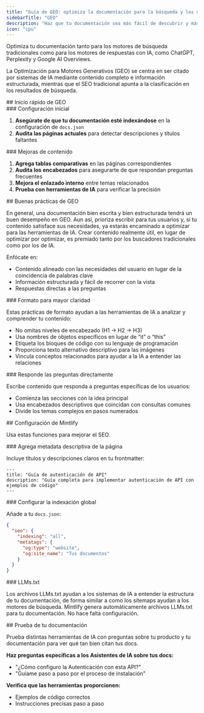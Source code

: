 ```yaml
---
title: "Guía de GEO: optimiza la documentación para la búsqueda y los motores de respuestas con IA"
sidebarTitle: "GEO"
description: "Haz que tu documentación sea más fácil de descubrir y más citada por las herramientas de IA"
icon: "cpu"
---
```


Optimiza tu documentación tanto para los motores de búsqueda tradicionales como para los motores de respuestas con IA, como ChatGPT, Perplexity y Google AI Overviews.

La Optimización para Motores Generativos (GEO) se centra en ser citado por sistemas de IA mediante contenido completo e información estructurada, mientras que el SEO tradicional apunta a la clasificación en los resultados de búsqueda.



<div id="geo-quickstart">
  ## Inicio rápido de GEO
</div>

<div id="initial-setup">
  ### Configuración inicial
</div>

1. **Asegúrate de que tu documentación esté indexándose** en la configuración de `docs.json`
2. **Audita las páginas actuales** para detectar descripciones y títulos faltantes

<div id="content-improvements">
  ### Mejoras de contenido
</div>

1. **Agrega tablas comparativas** en las páginas correspondientes
2. **Audita los encabezados** para asegurarte de que respondan preguntas frecuentes
3. **Mejora el enlazado interno** entre temas relacionados
4. **Prueba con herramientas de IA** para verificar la precisión



<div id="geo-best-practices">
  ## Buenas prácticas de GEO
</div>

En general, una documentación bien escrita y bien estructurada tendrá un buen desempeño en GEO. Aun así, prioriza escribir para tus usuarios y, si tu contenido satisface sus necesidades, ya estarás encaminado a optimizar para las herramientas de IA. Crear contenido realmente útil, en lugar de optimizar por optimizar, es premiado tanto por los buscadores tradicionales como por los de IA.

Enfócate en:

- Contenido alineado con las necesidades del usuario en lugar de la coincidencia de palabras clave
- Información estructurada y fácil de recorrer con la vista
- Respuestas directas a las preguntas

<div id="format-for-clarity">
  ### Formato para mayor claridad
</div>

Estas prácticas de formato ayudan a las herramientas de IA a analizar y comprender tu contenido:

- No omitas niveles de encabezado (H1 → H2 → H3)
- Usa nombres de objetos específicos en lugar de “it” o “this”
- Etiqueta los bloques de código con su lenguaje de programación
- Proporciona texto alternativo descriptivo para las imágenes
- Vincula conceptos relacionados para ayudar a la IA a entender las relaciones

<div id="answer-questions-directly">
  ### Responde las preguntas directamente
</div>

Escribe contenido que responda a preguntas específicas de los usuarios:

- Comienza las secciones con la idea principal
- Usa encabezados descriptivos que coincidan con consultas comunes
- Divide los temas complejos en pasos numerados



<div id="mintlify-configuration">
  ## Configuración de Mintlify
</div>

Usa estas funciones para mejorar el SEO.

<div id="add-descriptive-page-metadata">
  ### Agrega metadata descriptiva de la página
</div>

Incluye títulos y descripciones claros en tu frontmatter:

```mdx
---
title: "Guía de autenticación de API"
description: "Guía completa para implementar autenticación de API con ejemplos de código"
---
```

<div id="configure-global-indexing-settings">
  ### Configurar la indexación global
</div>

Añade a tu `docs.json`:

```json
{
  "seo": {
    "indexing": "all",
    "metatags": {
      "og:type": "website",
      "og:site_name": "Tus documentos"
    }
  }
}
```

<div id="llmstxt">
  ### LLMs.txt
</div>

Los archivos LLMs.txt ayudan a los sistemas de IA a entender la estructura de tu documentación, de forma similar a como los sitemaps ayudan a los motores de búsqueda. Mintlify genera automáticamente archivos LLMs.txt para tu documentación. No hace falta configuración.


<div id="testing-your-documentation">
  ## Prueba de tu documentación
</div>

Prueba distintas herramientas de IA con preguntas sobre tu producto y tu documentación para ver qué tan bien citan tus docs.

**Haz preguntas específicas a los Asistentes de IA sobre tus docs:**
- "¿Cómo configuro la Autenticación con esta API?"
- "Guíame paso a paso por el proceso de instalación"

**Verifica que las herramientas proporcionen:**
- Ejemplos de código correctos
- Instrucciones precisas paso a paso
